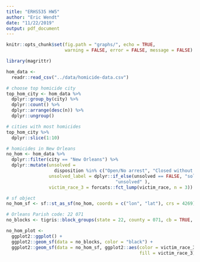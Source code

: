 ```yaml
---
title: "ERHS535 HW5"
author: "Eric Wendt"
date: "11/22/2019"
output: pdf_document
---
```


```r
knitr::opts_chunk$set(fig.path = "graphs/", echo = TRUE,
                      warning = FALSE, error = FALSE, message = FALSE)
```

```r
library(magrittr)
```

```r
hom_data <- 
  readr::read_csv("../data/homicide-data.csv")
```

```r
# choose top homicide city
top_hom_city <- hom_data %>%
  dplyr::group_by(city) %>%
  dplyr::count() %>%
  dplyr::arrange(desc(n)) %>% 
  dplyr::ungroup()
```

```r
# cities with most homicides
top_hom_city %>%
  dplyr::slice(1:10)
```

```r
# homicides in New Orleans
no_hom <- hom_data %>% 
  dplyr::filter(city == "New Orleans") %>% 
  dplyr::mutate(unsolved =
                  disposition %in% c("Open/No arrest", "Closed without arrest"),
                unsolved_label = dplyr::if_else(unsolved == FALSE, "solved",
                                         "unsolved" ),
                victim_race_3 = forcats::fct_lump(victim_race, n = 3))
```

```r
# sf object
no_hom_sf <- sf::st_as_sf(no_hom, coords = c("lon", "lat"), crs = 4269)
```

```r
# Orleans Parish code: 22 071
no_blocks <- tigris::block_groups(state = 22, county = 071, cb = TRUE, class = "sf", progress_bar = FALSE)
```

```r
no_hom_plot <- 
  ggplot2::ggplot() +
  ggplot2::geom_sf(data = no_blocks, color = "black") +
  ggplot2::geom_sf(data = no_hom_sf, ggplot2::aes(color = victim_race_3,
                                                  fill = victim_race_3))
```

